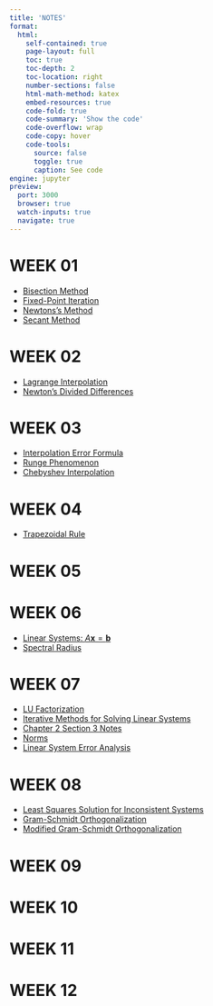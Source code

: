 ```yaml
---
title: 'NOTES'
format:
  html:
    self-contained: true
    page-layout: full
    toc: true
    toc-depth: 2
    toc-location: right
    number-sections: false
    html-math-method: katex
    embed-resources: true
    code-fold: true
    code-summary: 'Show the code'
    code-overflow: wrap
    code-copy: hover
    code-tools:
      source: false
      toggle: true
      caption: See code
engine: jupyter
preview:
  port: 3000
  browser: true
  watch-inputs: true
  navigate: true
---
```


# **WEEK 01**

- [Bisection Method](./w01/bisection-method.html)
- [Fixed-Point Iteration](./w01/fixed-point-iteration.html)
- [Newtons's Method](./w01/newtons-method.html)
- [Secant Method](./w01/secant-method.html)

# **WEEK 02**

- [Lagrange Interpolation](./w02/lagrange-interpolation.html)
- [Newton’s Divided Differences](./w02/newtons-divided-differences.html)

# **WEEK 03**

- [Interpolation Error Formula](./w03/interpolation-error-formula.html)
- [Runge Phenomenon](./w03/runge-phenomenon.html)
- [Chebyshev Interpolation](./w03/chebyshev-interpolation.html)

# **WEEK 04**

- [Trapezoidal Rule](./w04/trapezoidal-rule.html)

# **WEEK 05**

# **WEEK 06**

- [Linear Systems: $A\mathbf{x} = \mathbf{b}$](./w06/linear-systems.html)
- [Spectral Radius](./w06/spectral-radius.htmlz)

# **WEEK 07**

- [LU Factorization](./w07/lu-factorization.html)
- [Iterative Methods for Solving Linear Systems](./w07/ax-b-iterative-methods/index.html)
- [Chapter 2 Section 3 Notes](./w07/2-3.html)
- [Norms](./w07/norms/index.html)
- [Linear System Error Analysis](./w07/errors-analysis-linear-systems/index.html)

# **WEEK 08**

- [Least Squares Solution for Inconsistent Systems](./w08/least-squares.html)
- [Gram-Schmidt Orthogonalization](./w08/gram-schmidt-orthogonalization.html)
- [Modified Gram-Schmidt Orthogonalization](./w08/modified-gram-schmidt-orthogonalization.html)

# **WEEK 09**

# **WEEK 10**

# **WEEK 11**

# **WEEK 12**
